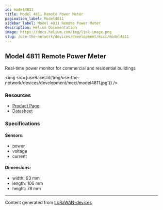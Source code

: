 ```yaml
---
id: model4811
title: Model 4811 Remote Power Meter
pagination_label: Model4811
sidebar_label: Model 4811 Remote Power Meter
description: Helium Documentation
image: https://docs.helium.com/img/link-image.png
slug: /use-the-network/devices/development/mcci/model4811
---
```



## Model 4811 Remote Power Meter

Real-time power monitor for commercial and residential buildings

<img src={useBaseUrl('img/use-the-network/devices/development/mcci/model4811.jpg')} />

### Resources

- [Product Page](https://mcci.io/m4811)
- [Datasheet](https://mcci.com/971001050c_model4811-powermeter-datasheet/)

### Specifications

#### Sensors:

- power
- voltage
- current

#### Dimensions:

- width: 93 mm
- length: 106 mm
- height: 78 mm

---

Content generated from [LoRaWAN-devices](https://github.com/TheThingsNetwork/lorawan-devices)
